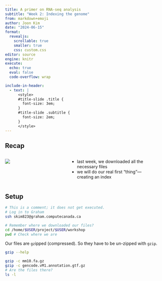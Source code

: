 ---
title: A primer on RNA-seq analysis
subtitle: "Week 2: Indexing the genome"
from: markdown+emoji
author: Joon Kim 
date: "2024-06-15"
format: 
  revealjs:
    scrollable: true
    smaller: true
    css: custom.css
editor: source
engine: knitr
execute:
  echo: true
  eval: false
  code-overflow: wrap

include-in-header: 
  - text: |
      <style>
      #title-slide .title {
        font-size: 3em;
      }
      #title-slide .subtitle {
        font-size: 2em;
      }
      </style>
---

## Recap

:::: columns
::: {.column width="40%"}
![](mermaid-diagram-2024-06-03-114302.svg)
:::

::: {.column width="60%"}
-  last week, we downloaded all the necessary files  
-  we will do our real first "thing"---creating an index
:::

::::

## Setup

::: {.big-code}

```{bash}
# This is a comment; it does not get executed.
# Log in to Graham
ssh skim823@graham.computecanada.ca
```
```{bash}
# Remember where we downloaded our files?
cd /home/$USER/project/$USER/workshop
pwd # Check where we are
```
Our files are `gz`ipped (compressed). So they have to be un-zipped with `gzip`.
```{bash}
gzip --help
```
```{bash}
gzip -c mm10.fa.gz
gzip -c gencode.vM1.annotation.gtf.gz
# Are the files there?
ls -l
```

:::

